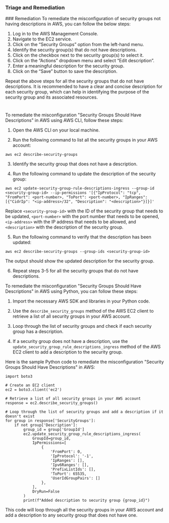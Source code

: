 
### Triage and Remediation
<Tabs>
<Tab title='Remediation'>
### Remediation

<AccordionGroup>
<Accordion title='Using Console' defaultOpen='true'>
To remediate the misconfiguration of security groups not having descriptions in AWS, you can follow the below steps:

1. Log in to the AWS Management Console.
2. Navigate to the EC2 service.
3. Click on the “Security Groups” option from the left-hand menu.
4. Identify the security group(s) that do not have descriptions.
5. Click on the checkbox next to the security group(s) to select it.
6. Click on the “Actions” dropdown menu and select “Edit description”.
7. Enter a meaningful description for the security group.
8. Click on the “Save” button to save the description.

Repeat the above steps for all the security groups that do not have descriptions. It is recommended to have a clear and concise description for each security group, which can help in identifying the purpose of the security group and its associated resources.

#
</Accordion>

<Accordion title='Using CLI'>
To remediate the misconfiguration "Security Groups Should Have Descriptions" in AWS using AWS CLI, follow these steps:

1. Open the AWS CLI on your local machine.

2. Run the following command to list all the security groups in your AWS account:

```
aws ec2 describe-security-groups
```

3. Identify the security group that does not have a description.

4. Run the following command to update the description of the security group:

```
aws ec2 update-security-group-rule-descriptions-ingress --group-id <security-group-id> --ip-permissions '[{"IpProtocol": "tcp", "FromPort": <port-number>, "ToPort": <port-number>, "IpRanges": [{"CidrIp": "<ip-address>/32", "Description": "<description>"}]}]'
```

Replace `<security-group-id>` with the ID of the security group that needs to be updated, `<port-number>` with the port number that needs to be opened, `<ip-address>` with the IP address that needs to be allowed, and `<description>` with the description of the security group.

5. Run the following command to verify that the description has been updated:

```
aws ec2 describe-security-groups --group-ids <security-group-id>
```

The output should show the updated description for the security group.

6. Repeat steps 3-5 for all the security groups that do not have descriptions.
</Accordion>

<Accordion title='Using Python'>
To remediate the misconfiguration "Security Groups Should Have Descriptions" in AWS using Python, you can follow these steps:

1. Import the necessary AWS SDK and libraries in your Python code.

2. Use the `describe_security_groups` method of the AWS EC2 client to retrieve a list of all security groups in your AWS account.

3. Loop through the list of security groups and check if each security group has a description.

4. If a security group does not have a description, use the `update_security_group_rule_descriptions_ingress` method of the AWS EC2 client to add a description to the security group.

Here is the sample Python code to remediate the misconfiguration "Security Groups Should Have Descriptions" in AWS:

```
import boto3

# Create an EC2 client
ec2 = boto3.client('ec2')

# Retrieve a list of all security groups in your AWS account
response = ec2.describe_security_groups()

# Loop through the list of security groups and add a description if it doesn't exist
for group in response['SecurityGroups']:
    if not group['Description']:
        group_id = group['GroupId']
        ec2.update_security_group_rule_descriptions_ingress(
            GroupId=group_id,
            IpPermissions=[
                {
                    'FromPort': 0,
                    'IpProtocol': '-1',
                    'IpRanges': [],
                    'Ipv6Ranges': [],
                    'PrefixListIds': [],
                    'ToPort': 65535,
                    'UserIdGroupPairs': []
                },
            ],
            DryRun=False
        )
        print(f"Added description to security group {group_id}")
```

This code will loop through all the security groups in your AWS account and add a description to any security group that does not have one.
</Accordion>

</AccordionGroup>
</Tab>
</Tabs>

